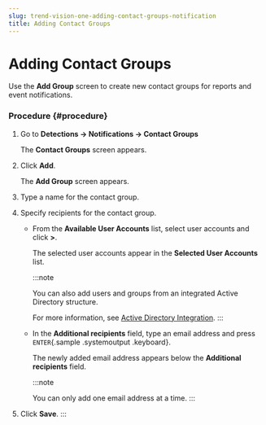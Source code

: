 ```yaml
---
slug: trend-vision-one-adding-contact-groups-notification
title: Adding Contact Groups
---
```

# Adding Contact Groups

Use the **Add Group** screen to create new contact groups for reports and event notifications.

### Procedure {#procedure}

1.  Go to **Detections → Notifications → Contact Groups**

    The **Contact Groups** screen appears.

2.  Click **Add**.

    The **Add Group** screen appears.

3.  Type a name for the contact group.

4.  Specify recipients for the contact group.

    - From the **Available User Accounts** list, select user accounts and click **\>**.

      The selected user accounts appear in the **Selected User Accounts** list.

      :::note

      You can also add users and groups from an integrated Active Directory structure.

      For more information, see [Active Directory Integration](active-directory-integration-apex.mdx).
      :::

    - In the **Additional recipients** field, type an email address and press `ENTER`{.sample .systemoutput .keyboard}.

      The newly added email address appears below the **Additional recipients** field.

      :::note

      You can only add one email address at a time.
      :::

5.  Click **Save**.
:::
